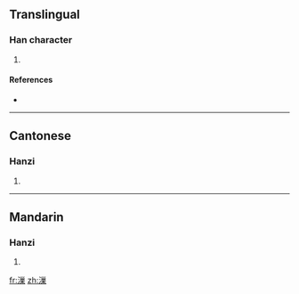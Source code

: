 ==Translingual==

===Han character===
{{Han char|rn=85|rad=水|as=11|sn=14|four=3219<sub>4</sub>|canj=水女女木 (EVVD)}}

# {{defn|Han|sort=水11}}

====References====
* {{Han ref|kx=0644.270|dkj=18107|dj=1053.040|hdz=31734.050|uh=6F05|ud=28421|bh=E2AE|bd=58030}}

----

==Cantonese==

===Hanzi===
{{yue-hanzi|jyut=|y=chaau4}}

# {{defn|Cantonese}}

----

==Mandarin==

===Hanzi===
{{cmn-hanzi|pin=[[jiǎo]] ([[jiao3]])|wg=chiao<sup>3</sup>}}

# {{defn|Mandarin}}

[[fr:漅]]
[[zh:漅]]